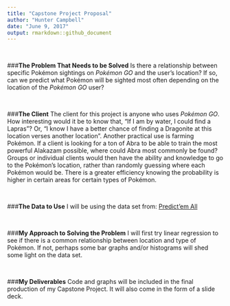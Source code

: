 ---
title: "Capstone Project Proposal"
author: "Hunter Campbell"
date: "June 9, 2017"
output: rmarkdown::github_document
---
<br>

###**The Problem That Needs to be Solved**
Is there a relationship between specific Pok&eacute;mon sightings on *Pok&eacute;mon GO* and the user's location? If so, can we predict what Pok&eacute;mon will be sighted most often depending on the location of the *Pok&eacute;mon GO* user?

<br>

###**The Client**
The client for this project is anyone who uses *Pok&eacute;mon GO*. How interesting would it be to know that, "If I am by water, I could find a Lapras"? Or, "I know I have a better chance of finding a Dragonite at this location verses another location".  Another practical use is farming Pok&eacute;mon.  If a client is looking for a ton of Abra to be able to train the most powerful Alakazam possible, where could Abra most commonly be found? Groups or individual clients would then have the ability and knowledge to go to the Pok&eacute;mon's location, rather than randomly guessing where each Pok&eacute;mon would be. There is a greater efficiency knowing the probability is higher in certain areas for certain types of Pok&eacute;mon.

<br>

###**The Data to Use**
I will be using the data set from: [Predict'em All](https://www.kaggle.com/semioniy/predictemall)

<br>

###**My Approach to Solving the Problem**
I will first try linear regression to see if there is a common relationship between location and type of Pok&eacute;mon.  If not, perhaps some bar graphs and/or histograms will shed some light on the data set.

<br>

###**My Deliverables**
Code and graphs will be included in the final production of my Capstone Project.  It will also come in the form of a slide deck.